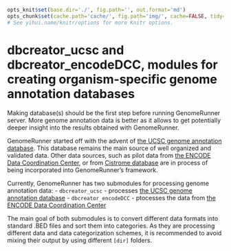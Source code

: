 ```r

opts_knit$set(base.dir='./', fig.path='', out.format='md')
opts_chunk$set(cache.path='cache/', fig.path='img/', cache=FALSE, tidy=TRUE, fig.keep='high', echo=TRUE, dpi=300, out.width=700, prompt=FALSE, comment='##', results='markup', eval=FALSE)
# See yihui.name/knitr/options for more Knitr options.
```

dbcreator_ucsc and dbcreator_encodeDCC, modules for creating organism-specific genome annotation databases
========================================================

Making database(s) should be the first step before running GenomeRunner server. More genome annotation data is better as it allows to get potentially deeper insight into the results obtained with GenomeRunner.

GenomeRunner started off with the advent of [the UCSC genome annotation database](http://hgdownload.cse.ucsc.edu/goldenPath/hg19/database/). This database remains the main source of well organized and validated data. Other data sources, such as pilot data from [the ENCODE Data Coordination Center](http://hgdownload.cse.ucsc.edu/goldenPath/hg19/encodeDCC/), or from [Cistrome database](http://cistrome.dfci.harvard.edu/NR_Cistrome/index.html) are in process of being incorporated into GenomeRunner's framework.

Currently, GenomeRunner has two submodules for processing genome annotation data:
- `dbcreator_ucsc` - processes [the UCSC genome annotation database](hgdownload.cse.ucsc.edu/goldenPath/hg19/database/)
- `dbcreator_encodeDCC` - ptocesses the data from [the ENCODE Data Coordination Center](hgdownload.cse.ucsc.edu/goldenPath/hg19/encodeDCC/)

The main goal of both submodules is to convert different data formats into standard .BED files and sort them into categories. As they are processing different data and data categorization schemes, it is recommended to avoid mixing their output by using different  `[dir]` folders.

